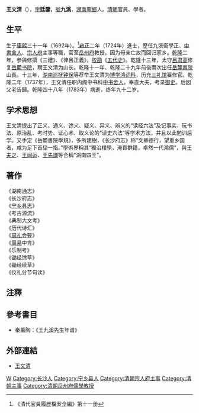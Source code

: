{{Otheruses|other=名为王文清的其他人物|王文清}}

'''王文清'''（{{bd|1692年||1779年||}}），[[表字|字]]'''廷鑒'''，[[號|號]]'''九溪'''，[[湖南|湖南]][[寧鄉|寧鄉]]人。[[清朝|清朝]]官員、學者。

== 生平 ==
生于[[康熙|康熙]]三十一年（1692年）。<ref>《清代官員履歷檔案全編》第十一册</ref>[[雍正|雍正]]二年（1724年）進士，歷任九溪衛學正、[[中書舍人|中書舍人]]、[[宗人府|宗人府]]主事等職，官至[[岳州府|岳州府]]教授。因为母亲亡故而回归家乡。[[乾隆|乾隆]]二年，參與修撰《三禮》、《律呂正義》，[[校勘|校勘]]《[[五代史|五代史]]》。乾隆十三年，太守[[吕肃高|吕肃高]]修复[[岳麓书院|岳麓书院]]，聘王文清为山长。乾隆十一年、乾隆二十九年前後兩次出任[[岳麓書院|岳麓書院]]山長。十三年，[[湖南巡抚|湖南巡抚]][[钟保|钟保]]等荐举王文清为[[博学鸿词科|博学鸿词科]]，历充[[三礼馆|三礼馆]]纂修官。乾隆二年（1737年），王文清任职内阁中书科[[中书舍人|中书舍人]]，奉直大夫，考录[[御史|御史]]。后因父老告歸。乾隆四十八年（1783年）病逝，终年九十二岁。

== 学术思想 ==
王文清提出了正义、通义、馀义、疑义、异义、辨义的“读经六法”及记事实、玩书法、原治乱、考时势、证心术、取义论的“读史六法”等学术方法，并且以此勉训后学。又手定《岳麓書院學規》，多所建樹，《长沙府志》称“文章德行，望重乡国者，咸为足下首屈一指。”學術界稱其“獨治樸學，淹貫群籍，卓然一代鴻儒”，與[[王夫之|王夫之]]、[[王闿运|王闿运]]、[[王先謙|王先謙]]等合稱“湖南四王”。

== 著作 ==
《湖南通志》<br>
《长沙府志》<br>
《[[宁乡县志|宁乡县志]]》<br>
《考古源流》<br>
《典制大文考》<br>
《历代诗汇》<br>
《[[周礼|周礼]]会要》<br>
《[[周易|周易]]中肯》<br>
《乐制考》<br>
《锄经馀草》<br>
《锄经续草》<br>
《仪礼分节句读》

==注釋==
{{reflist}}

==參考書目==
*秦薰陶：《王九溪先生年谱》

==外部連結==
*[http://hunan.d0086.com/SLM/changsha/TKM/bskk/lsrw/lsrw_1025.shtml 王文清]

{{雍正二年甲辰科殿試金榜}}

{{Authority control}}

{{DEFAULTSORT:Wang王}}
[[Category:王姓|W]]
[[Category:长沙人|Category:长沙人]]
[[Category:宁乡县人|Category:宁乡县人]]
[[Category:清朝宗人府主事|Category:清朝宗人府主事]]
[[Category:清朝主事|Category:清朝主事]]
[[Category:清朝岳州府儒學教授|Category:清朝岳州府儒學教授]]